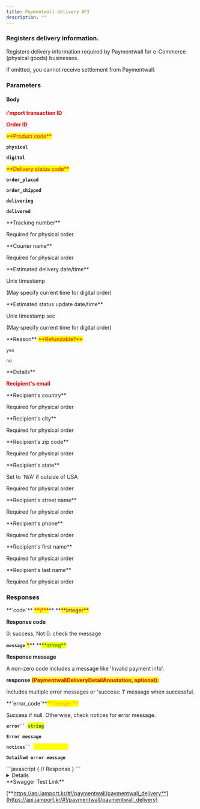 ```yaml
---
title: Paymentwall delivery API
description: ""
---
```




### Registers delivery information.

Registers delivery information required by Paymentwall for e-Commerce (physical goods) businesses.

<Swagger method="post" path="/paymentwall/delivery" baseUrl="https://api.iamport.kr" summary="Registers delivery information for physical products.">
<SwaggerDescription>
If omitted, you cannot receive settlement from Paymentwall.

</SwaggerDescription>

### Parameters

#### Body

<SwaggerParameter name="imp_uid" type="String" required="true">
<mark style="color:red;">

**i'mport transaction ID**

</mark>

</SwaggerParameter>
<SwaggerParameter name="merchant_uid" type="String(40)" required="true">
<mark style="color:red;">

**Order ID**

</mark>

</SwaggerParameter>
<SwaggerParameter name="type" type="String(10)" required="true">
<mark style="color:red;">**Product code**</mark>

**`physical`**

**`digital`**

</SwaggerParameter>
<SwaggerParameter name="status" type="String(10)" required="true">
<mark style="color:red;">**Delivery status code**</mark>

**`order_placed`**

**`order_shipped`**

**`delivering`**

**`delivered`**

</SwaggerParameter>
<SwaggerParameter name="carrier_tracking_id" type="String(64)">
**Tracking number**

Required for physical order

</SwaggerParameter>
<SwaggerParameter name="carrier_type" type="String(64)">
**Courier name**

Required for physical order

</SwaggerParameter>
<SwaggerParameter name="estimated_delivery_datetime" type="integer">
**Estimated delivery date/time**

Unix timestamp

(May specify current time for digital order)

</SwaggerParameter>
<SwaggerParameter name="estimated_update_datetime" type="integer">
**Estimated status update date/time**

Unix timestamp sec

(May specify current time for digital order)

</SwaggerParameter>
<SwaggerParameter name="reason" type="String(64)">
**Reason**

</SwaggerParameter>
<SwaggerParameter name="refundable" type="String" required="true">
<mark style="color:red;">**Refundable?**</mark>

`yes`

`no`

</SwaggerParameter>
<SwaggerParameter name="details" type="String(400)">
**Details**

</SwaggerParameter>
<SwaggerParameter name="shipping_address_email" type="String(50)" required="true">
<mark style="color:red;">

**Recipient's email**

</mark>

</SwaggerParameter>
<SwaggerParameter name="shipping_address_country" type="String(40)">
**Recipient's country**

Required for physical order

</SwaggerParameter>
<SwaggerParameter name="shipping_address_city" type="String(40)">
**Recipient's city**

Required for physical order

</SwaggerParameter>
<SwaggerParameter name="shipping_address_zip" type="String(40)">
**Recipient's zip code**

Required for physical order

</SwaggerParameter>
<SwaggerParameter name="shipping_address_state" type="String(40)">
**Recipient's  state**

Set to 'N/A' if outside of USA

Required for physical order

</SwaggerParameter>
<SwaggerParameter name="shipping_address_street" type="String(40)">
**Recipient's street name**

Required for physical order

</SwaggerParameter>
<SwaggerParameter name="shipping_address_phone" type="String(40)">
**Recipient's  phone**

Required for physical order

</SwaggerParameter>
<SwaggerParameter name="shipping_address_firstname" type="String(40)">
**Recipient's first name**

Required for physical order

</SwaggerParameter>
<SwaggerParameter name="shipping_address_lastname" type="String(40)">
**Recipient's last name**

Required for physical order

</SwaggerParameter>

### Responses

<SwaggerResponse status="200: OK" description="Success">
<Tabs>
<Tab title="PaymentwallDeliveryAnnotation">
**`code`** <mark style="color:red;">**\***</mark>** **<mark style="color:purple;">**integer**</mark>

**Response code**

0: success, Not 0: check the message

**`message`** <mark style="color:red;">**\***</mark>\*\* **<mark style="color:green;">**string\*\*</mark>

**Response message**

A non-zero code includes a message like 'Invalid payment info'.

**response** <mark style="color:red;">**(PaymentwallDeliveryDetailAnnotation, optional):**</mark>

Includes multiple error messages or 'success: 1' message when successful.

</Tab>
</Tabs>

<Tabs>
<Tab title="PaymentwallDeliveryDetailAnnotation">
**`error_code`**<mark style="color:orange;">**`integer`**</mark>

Success if null. Otherwise, check notices for error message.

**` error``  `**<mark style="color:green;">**`string`**</mark>

**`Error message`**

**` notices``  `**<mark style="color:yellow;background-color:yellow;">**`Array[string]`**</mark>

**`Detailed error message`**

</Tab>
</Tabs>

</SwaggerResponse>

<SwaggerResponse status="401: Unauthorized" description="Missing or invalid access token">
```javascript
{
    // Response
}
```

</SwaggerResponse>

</Swagger>

<Details>
<p slot="summary">Response Model Schema</p>

```json
{
  "code": 0,
  "message": "string",
  "response": {
    "error_code": 0,
    "error": "string",
    "notices": ["string"]
  }
}
```

</Details>

<Hint style="success">
**Swagger Test Link**

[**https://api.iamport.kr/#!/paymentwall/paymentwall_delivery**](https://api.iamport.kr/#!/paymentwall/paymentwall_delivery)

</Hint>
